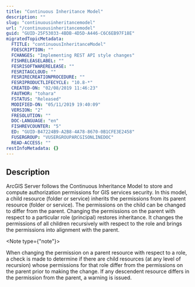 ```yaml
---
title: "Continuous Inheritance Model"
description: ""
slug: "continuousinheritancemodel"
url: "/continuousinheritancemodel"
guid: "GUID-25F53033-4BDB-4D5D-A446-C6C6EB97F18E"
migratedTopicMetadata:
  FTITLE: "continuousInheritanceModel"
  FDESCRIPTION: ""
  FCHANGES: "Implementing REST API style changes"
  FISHRELEASELABEL: ""
  FESRISOFTWARERELEASE: ""
  FESRITAGCLOUD: ""
  FESRIRECREATIONPROCEDURE: ""
  FESRIPRODUCTLIFECYCLE: "10.8-*"
  CREATED-ON: "02/08/2019 11:46:23"
  FAUTHOR: "tohara"
  FSTATUS: "Released"
  MODIFIED-ON: "05/11/2019 19:40:09"
  VERSION: "2"
  FRESOLUTION: ""
  DOC-LANGUAGE: "en"
  FISHREVCOUNTER: "5"
  ED: "GUID-B47224B9-A2B8-4A78-8670-0B1CFE3E2458"
  FUSERGROUP: "VUSERGROUPARCGISONLINEDOC"
  READ-ACCESS: ""
restInfoMetadata: {}
---
```


## Description

ArcGIS Server follows the Continuous Inheritance Model to store and compute authorization permissions for GIS services security. In this model, a child resource (folder or service) inherits the permissions from its parent resource (folder or service). The permissions on the child can be changed to differ from the parent. Changing the permissions on the parent with respect to a particular role (principal) restores inheritance. It changes the permissions of all children recursively with respect to the role and brings the permissions into alignment with the parent. 

<Note type={"note"}>

When changing the permission on a parent resource with respect to a role, a check is made to determine if there are child resources (at any level of recursion) whose permissions for that role differ from the permissions on the parent prior to making the change. If any descendent resource differs in the permission from the parent, a warning is issued.

</Note>
